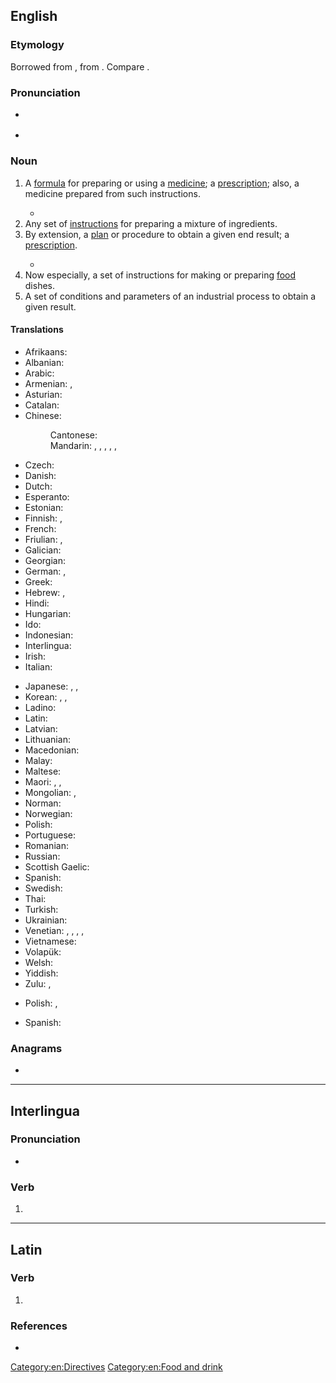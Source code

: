 ==English==
{{wikipedia}}

===Etymology===
{{PIE root|en|keh₂p}}
Borrowed from {{bor|en|frm|récipé}}, from {{der|en|la|recipiō||receive}}. Compare {{m|en|receipt}}.

===Pronunciation===
* {{a|UK|US}} {{IPA|/ˈɹɛs.ɪ.pi/|/ˈɹɛs.ə.pi/|lang=en}}
* {{audio|En-us-recipe.ogg|Audio (US)|lang=en}}

===Noun===
{{en-noun}}

# {{lb|en|medicine|archaic}} A [[formula]] for preparing or using a [[medicine]]; a [[prescription]]; also, a medicine prepared from such instructions. {{defdate|from 16th c.}}
#* {{quote-magazine|date=2013-08-10|volume=408|issue=8848|magazine={{w|The Economist}}
|title=[http://www.economist.com/news/leaders/21583270-new-zealands-plan-regulate-designer-drugs-better-trying-ban-them-and-failing-new A new prescription]
|passage=As the world's drug habit shows, governments are failing in their quest to monitor every London window-box and Andean hillside for banned plants. But even that Sisyphean task looks easy next to the fight against synthetic drugs. No sooner has a drug been blacklisted than chemists adjust their '''recipe''' and start churning out a subtly different one.}}
# Any set of [[instruction]]s for preparing a mixture of ingredients. {{defdate|from 17th c.}}
# By extension, a [[plan]] or procedure to obtain a given end result; a [[prescription]]. {{defdate|from 17th c.}}
#: {{ux|en|His new approach is definitely a '''recipe''' for success.}}
#* {{quote-magazine|date=2014-06-21|volume=411|issue=8892|magazine={{w|The Economist}}
|title=[http://www.economist.com/news/books-and-arts/21604535-real-sir-isaac-newton-was-not-first-king-reason-last Magician’s brain]
|passage=[Isaac Newton] was obsessed with alchemy. He spent hours copying alchemical '''recipes''' and trying to replicate them in his laboratory. He believed that the Bible contained numerological codes. The truth is that Newton was very much a product of his time.}}
# Now especially, a set of instructions for making or preparing [[food]] dishes. {{defdate|from 18th c.}}
# A set of conditions and parameters of an industrial process to obtain a given result.
#: {{ux|en|Stepper '''recipes'''.}}

====Translations====
{{trans-top|instructions for making or preparing food dishes}}
* Afrikaans: {{t|af|resep}}
* Albanian: {{t+|sq|recetë|f}}
* Arabic: {{t|ar|وَصْفَة|f}}
* Armenian: {{t+|hy|բաղադրատոմս}},
* Asturian: {{t|ast|receta|f}}
* Catalan: {{t|ca|recepta|f}}
* Chinese:
*: Cantonese: {{t|yue|食譜|tr=sik6 pou2}}
*: Mandarin: {{t+|cmn|烹飪法|sc=Hani}}, {{t+|cmn|烹饪法|tr=pēngrènfǎ|sc=Hani}}, {{t|cmn|烹調法|sc=Hani}}, {{t|cmn|烹调法|tr=pēngtiáofǎ|sc=Hani}}, {{t+|cmn|食譜|sc=Hani}}, {{t+|cmn|食谱|tr=shípǔ|sc=Hani}}
* Czech: {{t+|cs|recept|m}}
* Danish: {{t+|da|recept|c}}
* Dutch: {{t+|nl|recept|n}}
* Esperanto: {{t|eo|recepto}}
* Estonian: {{t|et|retsept}}
* Finnish: {{t+|fi|resepti}}, {{t|fi|ruokaresepti}}
* French: {{t+|fr|recette|f}}
* Friulian: {{t|fur|ricete|f}}, {{t|fur|rècipe}}
* Galician: {{t+|gl|receita|f}}
* Georgian: {{t|ka|რეცეპტი}}
* German: {{t+|de|Rezept|n}}, {{t+|de|Kochrezept|n}}
* Greek: {{t+|el|συνταγή|f}}
* Hebrew: {{t|he|מתכון|m|tr=matkón}}, {{t|he|רצפט|m|tr=retsépt}}
* Hindi: {{t|hi|नुस्खा|m|tr=nuskhā|sc=Deva}}
* Hungarian: {{t+|hu|recept}}
* Ido: {{t+|io|recepto}}
* Indonesian: {{t+|id|resep}}
* Interlingua: {{t|ia|recepta}}
* Irish: {{t+|ga|oideas|m}}
* Italian: {{t+|it|ricetta|f}}
{{trans-mid}}
* Japanese: {{t|ja|調理手順|tr=chōritejun}}, {{t+|ja|レシピ|tr=reshipi}}, {{t|ja|料理法|tr=りょうりほう, ryōrihō|sc=Jpan}}
* Korean: {{t+|ko|처방}}, {{t+|ko|조리법}}, {{t|ko|레시피}}
* Ladino: {{t|lad|recheta}}
* Latin: {{t|la|praeceptum|n}}
* Latvian: {{t|lv|recepte|f}}
* Lithuanian: {{t|lt|receptas|m}}
* Macedonian: {{t|mk|рецепт|m|tr=recépt}}
* Malay: {{t+|ms|resipi}}
* Maltese: {{t|mt|riċetta|f}}
* Maori: {{t|mi|tohutohu tao kai}}, {{t|mi|tohutao}}, {{t|mi|tohutaka}}
* Mongolian: {{t+|mn|жор|sc=Cyrl}}, {{t|mn|[[хоол|хоолны]] [[жор]]}}
* Norman: {{t|nrf|èrchette|f}}
* Norwegian: {{t+|no|oppskrift|m|f}}
* Polish: {{t+|pl|przepis|m-in}}
* Portuguese: {{t+|pt|receita|f}}
* Romanian: {{t+|ro|rețetă|f}}
* Russian: {{t+|ru|реце́пт|m}}
* Scottish Gaelic: {{t|gd|reasabaidh|m}}
* Spanish: {{t+|es|receta|f}}
* Swedish: {{t+|sv|recept|n}}
* Thai: {{t+|th|สูตร}}
* Turkish: {{t|tr|yemek tarifi}}
* Ukrainian: {{t|uk|рецепт|m|tr=recépt}}
* Venetian: {{t|vec|receta|f}}, {{t|vec|riseta|f}}, {{t|vec|rizheta|f}}, {{t|vec|rèpise|m}}, {{t|vec|rèpese|m}}
* Vietnamese: {{t+|vi|công thức}}
* Volapük: {{t|vo|rezäp}}
* Welsh: {{t|cy|resipi|f}}
* Yiddish: {{t|yi|רעצעפּט|m}}
* Zulu: {{t|zu|isu|c5|c6}}, {{t|zu|iresiphi|c5|c6}}
{{trans-bottom}}

{{trans-top|plan or procedure to obtain a given end result}}
* Polish: {{t|pl|recepta|f}}, {{t|pl|przepis|m-in}}
{{trans-mid}}
* Spanish: {{t+|es|receta|f}}
{{trans-bottom}}

===Anagrams===
* {{anagrams|en|a=ceeipr|Peirce|Pierce|piecer|pierce}}

[[Category:en:Directives]]
[[Category:en:Food and drink]]

----

==Interlingua==

===Pronunciation===
* {{IPA|/reˈtsi.pe/|lang=ia}}

===Verb===
{{head|ia|verb form}}

# {{ia-form of|recip|e}}

----

==Latin==

===Verb===
{{la-verb-form|recipe}}

# {{inflection of|recipiō||2|s|pres|actv|impr|lang=la}}

===References===
* {{R:du Cange}}
